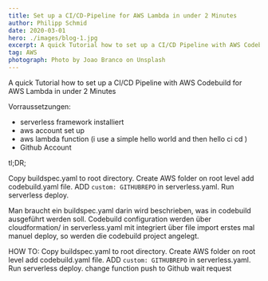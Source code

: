 ```yaml
---
title: Set up a CI/CD-Pipeline for AWS Lambda in under 2 Minutes
author: Philipp Schmid
date: 2020-03-01
hero: ./images/blog-1.jpg
excerpt: A quick Tutorial how to set up a CI/CD Pipeline with AWS Codebuild for AWS Lambda in under 2 Minutes
tag: AWS
photograph: Photo by Joao Branco on Unsplash
---
```


A quick Tutorial how to set up a CI/CD Pipeline with AWS Codebuild for AWS Lambda in under 2 Minutes

Vorraussetzungen:

* serverless framework installiert
* aws account set up
* aws lambda function (i use a simple hello world and then hello ci cd )
* Github Account


tl;DR;

Copy buildspec.yaml to root directory. 
Create AWS folder on root level add codebuild.yaml file. 
ADD `custom: GITHUBREPO` in serverless.yaml. 
Run serverless deploy.


Man braucht ein buildspec.yaml darin wird beschrieben, was in codebuild ausgeführt werden soll.
Codebuild configuration werden über cloudformation/ in serverless.yaml mit integriert über file import
erstes mal manuel deploy, so werden die codebuild project angelegt. 


HOW TO:
Copy buildspec.yaml to root directory. 
Create AWS folder on root level add codebuild.yaml file. 
ADD `custom: GITHUBREPO` in serverless.yaml. 
Run serverless deploy.
change function
push to Github
wait 
request